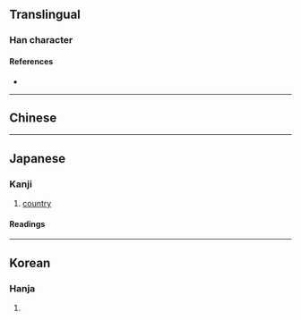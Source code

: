 {{character info}}
==Translingual==

===Han character===
{{Han char|rn=31|rad=囗|as=05|sn=8|four=|canj=WCG|ids=⿴囗⿱八土}}

====References====
* {{Han ref|kx=0217.260|dkj=04735|dj=0445.140|hdz=10717.100|uh=56F6|ud=22262}}

----

==Chinese==
{{zh-see|國|v}}

----

==Japanese==

===Kanji===
{{ja-kanji|grade=|rs=囗05}}

# [[country]]

====Readings====
{{ja-readings
|goon=こく
|kanon=こく
|kun=くに-}}

----

==Korean==

===Hanja===
{{ko-hanja|hangeul=국|rv=guk|mr=kuk}}

# {{rfdef|ko|sort=囗05}}